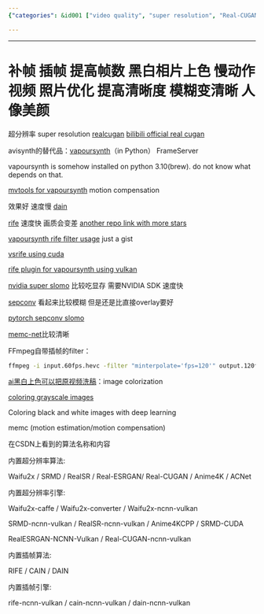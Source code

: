 ```yaml
---
{"categories": &id001 ["video quality", "super resolution", "Real-CUGAN", "colorization", "DAIN", "RIFE", "VapourSynth", "Waifu2x", "RealESRGAN"], "category": "Video Enhancement", "date": "2022-09-03 06:24:27", "description": "This article discusses various video quality enhancement techniques such as super resolution with Real-CUGAN, colorization, and algorithms like DAIN, RIFE, VapourSynth, Waifu2x, and RealESRGAN. These techniques can improve clarity and frame rates but may have an impact on speed or image quality.", "tags": *id001, "title": "补帧 插帧 提高帧数"}

---
```


------

# 补帧 插帧 提高帧数 黑白相片上色 慢动作视频 照片优化 提高清晰度 模糊变清晰 人像美颜

超分辨率 super resolution [realcugan](https://github.com/nihui/realcugan-ncnn-vulkan) [bilibili official real cugan](https://github.com/bilibili/ailab/tree/main/Real-CUGAN)

avisynth的替代品：[vapoursynth](http://vapoursynth.com/doc/pythonreference.html#grammar)（in Python） FrameServer

vapoursynth is somehow installed on python 3.10(brew). do not know what depends on that.

[mvtools for vapoursynth](https://github.com/dubhater/vapoursynth-mvtools) motion compensation

效果好 速度慢 [dain](https://github.com/baowenbo/DAIN)

[rife](https://github.com/MegEngine/ECCV2022-RIFE) 速度快 画质会变差 [another repo link with more stars](https://github.com/megvii-research/ECCV2022-RIFE)

[vapoursynth rife filter usage](https://gist.github.com/Mr-Z-2697/5dab5352e078cdde96453216ad7a7f92) just a gist

[vsrife using cuda](https://vsdb.top/plugins/rife)

[rife plugin for vapoursynth using vulkan](https://vsdb.top/plugins/rife)

[nvidia super slomo](https://github.com/avinashpaliwal/Super-SloMo/) 比较吃显存 需要NVIDIA SDK 速度快

[sepconv](https://github.com/martkartasev/sepconv) 看起来比较模糊 但是还是比直接overlay要好

[pytorch sepconv slomo](https://github.com/sniklaus/sepconv-slomo)

[memc-net](https://github.com/baowenbo/MEMC-Net)比较清晰

FFmpeg自带插帧的filter：
```bash
ffmpeg -i input.60fps.hevc -filter "minterpolate='fps=120'" output.120fps.hevc

```

[ai黑白上色可以把原视频洗稿](https://aistudio.baidu.com/aistudio/projectdetail/1161285?channelType=0&channel=0)：image colorization

[coloring grayscale images](https://github.com/emilwallner/Coloring-greyscale-images)

Coloring black and white images with deep learning

memc (motion estimation/motion compensation)

在CSDN上看到的算法名称和内容

内置超分辨率算法:

Waifu2x / SRMD / RealSR / Real-ESRGAN/ Real-CUGAN / Anime4K / ACNet

内置超分辨率引擎:

Waifu2x-caffe / Waifu2x-converter / Waifu2x-ncnn-vulkan

SRMD-ncnn-vulkan / RealSR-ncnn-vulkan / Anime4KCPP / SRMD-CUDA

RealESRGAN-NCNN-Vulkan / Real-CUGAN-ncnn-vulkan

内置插帧算法:

RIFE / CAIN / DAIN

内置插帧引擎:

rife-ncnn-vulkan / cain-ncnn-vulkan / dain-ncnn-vulkan

